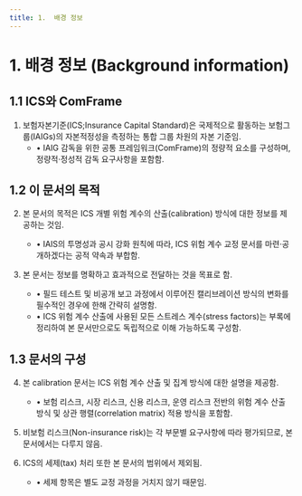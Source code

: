 ```yaml
---
title: 1.  배경 정보 
---
```

# 1.  배경 정보 (Background information)

## 1.1 ICS와 ComFrame

1. 보험자본기준(ICS;Insurance Capital Standard)은 국제적으로 활동하는 보험그룹(IAIGs)의 자본적정성을 측정하는 통합 그룹 차원의 자본 기준임.
    - • IAIG 감독을 위한 공통 프레임워크(ComFrame)의 정량적 요소를 구성하며, 정량적·정성적 감독 요구사항을 포함함.

## 1.2  이 문서의 목적

2. 본 문서의 목적은 ICS 개별 위험 계수의 산출(calibration) 방식에 대한 정보를 제공하는 것임.
    - • IAIS의 투명성과 공시 강화 원칙에 따라, ICS 위험 계수 교정 문서를 마련·공개하겠다는 공적 약속과 부합함.

3. 본 문서는 정보를 명확하고 효과적으로 전달하는 것을 목표로 함.
    - • 필드 테스트 및 비공개 보고 과정에서 이루어진 캘리브레이션 방식의 변화를 필수적인 경우에 한해 간략히 설명함.
    - • ICS 위험 계수 산출에 사용된 모든 스트레스 계수(stress factors)는 부록에 정리하여 본 문서만으로도 독립적으로 이해 가능하도록 구성함.

## 1.3  문서의 구성

4. 본 calibration 문서는 ICS 위험 계수 산출 및 집계 방식에 대한 설명을 제공함.
    - • 보험 리스크, 시장 리스크, 신용 리스크, 운영 리스크 전반의 위험 계수 산출 방식 및 상관 행렬(correlation matrix) 적용 방식을 포함함.

5. 비보험 리스크(Non-insurance risk)는 각 부문별 요구사항에 따라 평가되므로, 본 문서에서는 다루지 않음.

6. ICS의 세제(tax) 처리 또한 본 문서의 범위에서 제외됨.
    - • 세제 항목은 별도 교정 과정을 거치지 않기 때문임.

